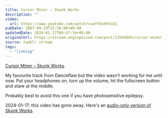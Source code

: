 ```yaml
---
title: Cursor Miner – Skunk Works
description: ""
video:
  url: https://www.youtube.com/watch?v=wYY6vHVVibI
pubDate: 2007-09-29T15:58:08+00:00
updatedDate: 2024-01-17T09:47:34+00:00
originalUrl: https://stream.anglepoised.com/post/13593085/cursor-miner-skunk-works-my-favourite-track
source: tumblr stream
tags:
  - "linklog"
---
```


[Cursor Miner &#8211; Skunk Works][1].

My favourite track from Danceflaw but the video wasn&rsquo;t working for me until now. Put your headphones on, turn up the volume, hit the fullscreen button and stare at the middle.

Probably best to avoid this one if you have photosensitive epilepsy.

2024-01-17: this video has gone away. Here's an [audio-only version of Skunk Works][2].

[1]: https://www.youtube.com/watch?v=_4fAtxkGGSA
[2]: https://www.youtube.com/watch?v=wYY6vHVVibI

